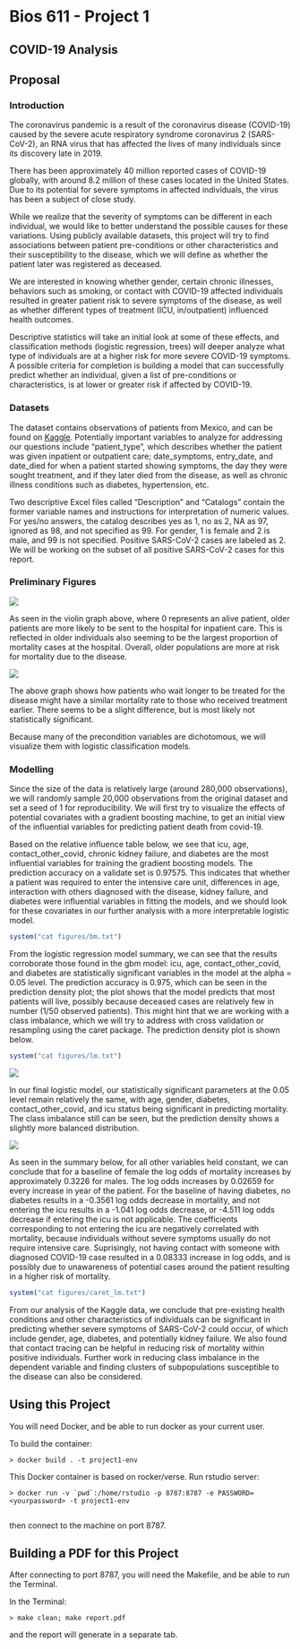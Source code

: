 Bios 611 - Project 1
====================
  COVID-19 Analysis
------------------
  Proposal
--------
### Introduction
  
  The coronavirus pandemic is a result of the coronavirus disease (COVID-19) caused by the severe acute respiratory syndrome coronavirus 2 (SARS-CoV-2), an RNA virus that has affected the lives of many individuals since its discovery late in 2019. 

There has been approximately 40 million reported cases of COVID-19 globally, with around 8.2 million of these cases located in the United States. Due to its potential for severe symptoms in affected individuals, the virus has been a subject of close study.

While we realize that the severity of symptoms can be different in each individual, we would like to better understand the possible causes for these variations. Using publicly available datasets, this project will try to find associations between patient pre-conditions or other characteristics and their susceptibility to the disease, which we will define as whether the patient later was registered as deceased. 

We are interested in knowing whether gender, certain chronic illnesses, behaviors such as smoking, or contact with COVID-19 affected individuals resulted in greater patient risk to severe symptoms of the disease, as well as whether different types of treatment (ICU, in/outpatient) influenced health outcomes. 

Descriptive statistics will take an initial look at some of these effects, and classification methods (logistic regression, trees) will deeper analyze what type of individuals are at a higher risk for more severe COVID-19 symptoms. A possible criteria for completion is building a model that can successfully predict whether an individual, given a list of pre-conditions or characteristics, is at lower or greater risk if affected by COVID-19.

### Datasets

The dataset contains observations of patients from Mexico, and can be found on [Kaggle](https://www.kaggle.com/tanmoyx/covid19-patient-precondition-dataset#). Potentially important variables to analyze for addressing our questions include "patient_type", which describes whether the patient was given inpatient or outpatient care; date_symptoms, entry_date, and date_died for when a patient started showing symptoms, the day they were sought treatment, and if they later died from the disease, as well as chronic illness conditions such as diabetes, hypertension, etc. 
                                                                                        
Two descriptive Excel files called "Description" and "Catalogs" contain the former variable names and instructions for interpretation of numeric values. For yes/no answers, the catalog describes yes as 1, no as 2, NA as 97, ignored as 98, and not specified as 99. For gender, 1 is female and 2 is male, and 99 is not specified. Positive SARS-CoV-2 cases are labeled as 2. We will be working on the subset of all positive SARS-CoV-2 cases for this report.
                                                                                        
### Preliminary Figures
![](figures/Patient_Type_Age.png)

                                                                                          
As seen in the violin graph above, where 0 represents an alive patient, older patients are more likely to be sent to the hospital for inpatient care. This is reflected in older individuals also seeming to be the largest proportion of mortality cases at the hospital. Overall, older populations are more at risk for mortality due to the disease. 
                                                                                        
![](figures/Wait_Time.png)

                                                                                          
The above graph shows how patients who wait longer to be treated for the disease might have a similar mortality rate to those who received treatment earlier. There seems to be a slight difference, but is most likely not statistically significant. 
                                                                                        
Because many of the precondition variables are dichotomous, we will visualize them with logistic classification models. 
                         
### Modelling 

Since the size of the data is relatively large (around 280,000 observations), we will randomly sample 20,000 observations from the original dataset and set a seed of 1 for reproducibility. We will first try to visualize the effects of potential covariates with a gradient boosting machine, to get an initial view of the influential variables for predicting patient death from covid-19. 

Based on the relative influence table below, we see that icu, age, contact_other_covid, chronic kidney failure, and diabetes are the most influential variables for training the gradient boosting models. The prediction accuracy on a validate set is 0.97575. This indicates that whether a patient was required to enter the intensive care unit, differences in age, interaction with others diagnosed with the disease, kidney failure, and diabetes were influential variables in fitting the models, and we should look for these covariates in our further analysis with a more interpretable logistic model. 

```r
system("cat figures/bm.txt")
```

From the logistic regression model summary, we can see that the results corroborate those found in the gbm model: icu, age, contact_other_covid, and diabetes are statistically significant variables in the model at the alpha = 0.05 level. The prediction accuracy is 0.975, which can be seen in the prediction density plot; the plot shows that the model predicts that most patients will live, possibly because deceased cases are relatively few in number (1/50 observed patients). This might hint that we are working with a class imbalance, which we will try to address with cross validation or resampling using the caret package. The prediction density plot is shown below. 

```r
system("cat figures/lm.txt")
```

![](figures/Prediction_glm.png)

In our final logistic model, our statistically significant parameters at the 0.05 level remain relatively the same, with age, gender, diabetes, contact_other_covid, and icu status being significant in predicting mortality. The class imbalance still can be seen, but the prediction density shows a slightly more balanced distribution. 

![](figures/Prediction_caret_glm.png)

As seen in the summary below, for all other variables held constant, we can conclude that for a baseline of female the log odds of mortality increases by approximately 0.3226 for males. The log odds increases by 0.02659 for every increase in year of the patient. For the baseline of having diabetes, no diabetes results in a -0.3561 log odds decrease in mortality, and not entering the icu results in a -1.041 log odds decrease, or -4.511 log odds decrease if entering the icu is not applicable. The coefficients corresponding to not entering the icu are negatively correlated with mortality, because individuals without severe symptoms usually do not require intensive care. Suprisingly, not having contact with someone with diagnosed COVID-19 case resulted in a 0.08333 increase in log odds, and is possibly due to unawareness of potential cases around the patient resulting in a higher risk of mortality. 

```r
system("cat figures/caret_lm.txt")
```

From our analysis of the Kaggle data, we conclude that pre-existing health conditions and other characteristics of individuals can be significant in predicting whether severe symptoms of SARS-CoV-2 could occur, of which include gender, age, diabetes, and potentially kidney failure. We also found that contact tracing can be helpful in reducing risk of mortality within positive individuals. Further work in reducing class imbalance in the dependent variable and finding clusters of subpopulations susceptible to the disease can also be considered.                                                                   

Using this Project
-----------------

You will need Docker, and be able to run docker as your current user.

To build the container: 

    > docker build . -t project1-env
    
This Docker container is based on rocker/verse. Run rstudio server:
    
    > docker run -v `pwd`:/home/rstudio -p 8787:8787 -e PASSWORD=<yourpassword> -t project1-env
      
then connect to the machine on port 8787.


Building a PDF for this Project
------------------------------

After connecting to port 8787, you will need the Makefile, and be able to run the Terminal. 

In the Terminal: 

    > make clean; make report.pdf
    
and the report will generate in a separate tab. 
